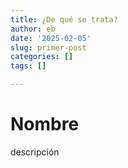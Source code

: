 ```yaml
---
title: ¿De qué se trata?
author: eb
date: '2025-02-05'
slug: primer-post
categories: []
tags: []

---
```

# Nombre  
descripción